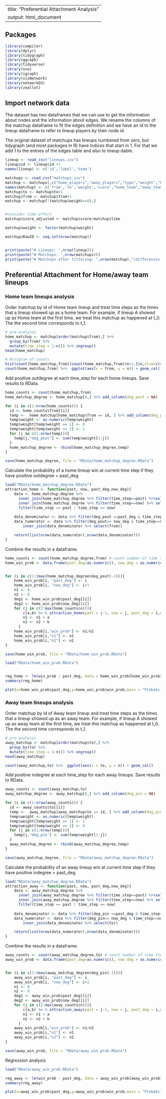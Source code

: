 ----
title: "Preferential Attachment Analysis"
output: html_document
---

## Packages

```r
library(compiler)
library(dplyr)
library(tidygraph)
library(ggraph)
library(tidyverse)
library(sna)
library(igraph)
library(visNetwork)
library(networkD3)
library(zeallot)
```

## Import network data

The dataset has two dataframes that we can use to get the information about nodes and the information about edges. We rename the columns of the matchup dataframe to fit the edges definition and we have an id to the lineup dataframe to refer to lineup players by their node id.

The original dataset of matchups has lineups numbered from zero, but tidygraph (and most packages in R) have indices that start in 1. For that we add 1 to the entries of the edges table and also to lineup dable.

```r
lineup <- read_csv("lineups.csv")
lineup$id <- lineup$id +1 
names(lineup) <- c('id','label','team')

matchups <- read_csv("matchups.csv")
matchup <- matchups[,c("home_players","away_players","type","weight","home_team","away_team","time")]
names(matchup) <- c('from','to','weight','score',"home_team","away_team","time")
matchup$to <- matchup$to+1
matchup$from <- matchup$from+1
matchup <- matchup[!(matchup$weight==0),]


#consider time effect
matchup$score_adjusted <- matchup$score/matchup$time 

matchup$weight <- factor(matchup$weight)

matchup$RowID <- seq.int(nrow(matchup))


print(paste("# Lineups: ",nrow(lineup)))
print(paste("# Matchups: ",nrow(matchups)))
print(paste("# Matchups after filtering: ",nrow(matchup),"(differences:",nrow(matchups)-nrow(matchup),")"))
```



## Preferential Attachment for Home/away team lineups

### Home team lineups analysis

Order matchup by id of Home team lineup and treat time steps as the times that a lineup showed up as a home team. For example, if lineup A showed up as Home team at the first time, we treat this matchup as happened at t_0. The the second time corresponds to t_1.  

```r
# pre-analysis
home_matchup <- matchup[order(matchup$from),] %>% 
  group_by(from) %>% 
  mutate(time_step = 1:n()) %>% ungroup()
head(home_matchup)

# Histgram of counts
hist(count(home_matchup,from)[count(home_matchup,from)$n>1,]$n,xlim=c(0,50),freq = T,main="Histgram of counts",xlab="counts",breaks=150)
count(home_matchup,from) %>%  ggplot(aes(x = from, y = n)) + geom_col()
```

Add positive outdegree at each time_step for each home lineups. Save results to RData.
```r
home_counts <- count(home_matchup,from)
home_matchup_degree <- home_matchup[0,] %>% add_column(deg_pout = NA)

for (i in c(1:nrow(home_counts))) {
  id <- home_counts$from[[i]]
  temp <-  home_matchup[home_matchup$from == id, ] %>% add_column(deg_pout = NA)
  temp$weight <- as.numeric(temp$weight)
  temp$weight[temp$weight == 1] <- 0
  temp$weight[temp$weight == 2] <- 1
  for (j in c(1:nrow(temp))){
    temp[j,"deg_pout"] <- sum(temp$weight[1:j])
  }
  home_matchup_degree <- rbind(home_matchup_degree,temp)
}

save(home_matchup_degree, file = "RData/home_matchup_degree.RData")
```

Calculate the probability of a home lineup win at current time step if they have positive outdegree = past_deg. 
```r
load("RData/home_matchup_degree.RData")
attraction_home <- function(past, now, past_deg,now_deg){
    data <- home_matchup_degree %>% 
      inner_join(home_matchup_degree %>% filter(time_step==past) %>%select(from)) %>%
      inner_join(home_matchup_degree %>% filter(time_step==now) %>% select(from)) %>%
      filter(time_step == past | time_step == now)
    
    data_denominator <- data %>% filter(deg_pout ==past_deg & time_step==past)
    data_numerator <- data %>% filter(deg_pout== now_deg & time_step==now) %>%
        inner_join(data_denominator %>% select(from))

    return(list(nrow(data_numerator),nrow(data_denominator)))
}
```


Combine the results in a dataframe.
```r
home_counts <- count(home_matchup_degree,from) # count number of time steps for each node
home_win_prob <- data.frame(past_deg=as.numeric(), now_deg = as.numeric(), win_prob = as.numeric(), n1 =as.numeric(), n2 = as.numeric(), stringsAsFactors=FALSE)


for (i in c(1:(max(home_matchup_degree$deg_pout)-1))){
    home_win_prob[i, "past_deg"] <- i
    home_win_prob[i, "now_deg"] <- i+1
    n1 <- 0
    n2 <- 0
    deg1 <- home_win_prob$past_deg[[i]]
    deg2 <- home_win_prob$now_deg[[i]]
    for (j in c(2:max(home_counts$n))){
        c(a,b) %<-% attraction_home(past = j-1, now = j, past_deg = i,now_deg = i+1)
        n1 <- n1 + a
        n2 <- n2 + b
      }
    home_win_prob[i,"win_prob"] <- n1/n2
    home_win_prob[i,"n1"] <- n1
    home_win_prob[i,"n2"] <- n2
}

save(home_win_prob, file = "RData/home_win_prob.RData")
```


```r
load("RData/home_win_prob.RData")


reg_home <- lm(win_prob ~ past_deg, data = home_win_prob[home_win_prob$n2>70,])
summary(reg_home)

plot(x=home_win_prob$past_deg,y=home_win_prob$win_prob,main = "Probability of winning with home lineups",xlab = "Past wins", ylab = "Odds of winning")+abline(v=home_win_prob$past_deg[home_win_prob$n2<70][1],col="blue")+abline(reg_home,col="red",lwd=3, lty=2)
```



### Away team lineups analysis

Order matchup by id of Away team lineup and treat time steps as the times that a lineup showed up as an away team. For example, if lineup A showed up as away team at the first time, we treat this matchup as happened at t_0. The the second time corresponds to t_1.  


```r
# pre-analysis
away_matchup <- matchup[order(matchup$to),] %>% 
  group_by(to) %>% 
  mutate(time_step = 1:n()) %>% ungroup()
head(away_matchup)

count(away_matchup,to) %>%  ggplot(aes(x = to, y = n)) + geom_col()
```


Add positive indegree at each time_step for each away lineups. Save results to RData.
```r
away_counts <- count(away_matchup,to)
away_matchup_degree <- away_matchup[0,] %>% add_column(deg_pin = NA)

for (i in c(1:nrow(away_counts))) {
  id <- away_counts$to[[i]]
  temp <-  away_matchup[away_matchup$to == id, ] %>% add_column(deg_pin = NA)
  temp$weight <- as.numeric(temp$weight)
  temp$weight[temp$weight == 1] <- 1
  temp$weight[temp$weight == 2] <- 0
  for (j in c(1:nrow(temp))){
    temp[j,"deg_pin"] <- sum(temp$weight[1:j])
  }
  away_matchup_degree <- rbind(away_matchup_degree,temp)
}

save(away_matchup_degree, file = "RData/away_matchup_degree.RData")
```

Calculate the probability of an away lineup win at current time step if they have positive indegree = past_deg. 
```r
load("RData/away_matchup_degree.RData")
attraction_away <- function(past, now, past_deg,now_deg){
    data <- away_matchup_degree %>% 
      inner_join(away_matchup_degree %>% filter(time_step==past) %>%select(to)) %>%
      inner_join(away_matchup_degree %>% filter(time_step==now) %>% select(to)) %>%
      filter(time_step == past | time_step == now)
    
    data_denominator <- data %>% filter(deg_pin ==past_deg & time_step==past)
    data_numerator <- data %>% filter(deg_pin== now_deg & time_step==now) %>%
        inner_join(data_denominator %>% select(to))

    return(list(nrow(data_numerator),nrow(data_denominator)))
}
```


Combine the results in a dataframe.
```r
away_counts <- count(away_matchup_degree,to) # count number of time steps for each node
away_win_prob <- data.frame(past_deg=as.numeric(), now_deg = as.numeric(), win_prob = as.numeric(),n1 =as.numeric(), n2 = as.numeric(),  stringsAsFactors=FALSE)


for (i in c(1:(max(away_matchup_degree$deg_pin)-1))){
    away_win_prob[i, "past_deg"] <- i
    away_win_prob[i, "now_deg"] <- i+1
    n1 <- 0
    n2 <- 0
    deg1 <- away_win_prob$past_deg[[i]]
    deg2 <- away_win_prob$now_deg[[i]]
    for (j in c(2:max(away_counts$n))){
        c(a,b) %<-% attraction_away(past = j-1, now = j, past_deg = i,now_deg = i+1)
        n1 <- n1 + a
        n2 <- n2 + b
      }
    away_win_prob[i,"win_prob"] <- n1/n2
    away_win_prob[i,"n1"] <- n1
    away_win_prob[i,"n2"] <- n2
}

save(away_win_prob, file = "RData/away_win_prob.RData")
```


Regression analysis
```r
load("RData/away_win_prob.RData")

reg_away <- lm(win_prob ~ past_deg, data = away_win_prob[away_win_prob$n2>70,])
summary(reg_away)

plot(x=away_win_prob$past_deg,y=away_win_prob$win_prob,main = "Probability of winning with away lineups",xlab = "Past wins", ylab = "Odds of winning")+abline(v=away_win_prob$past_deg[away_win_prob$n2<70][1],col="blue")+abline(reg_away,col="red",lwd=3, lty=2)
```

